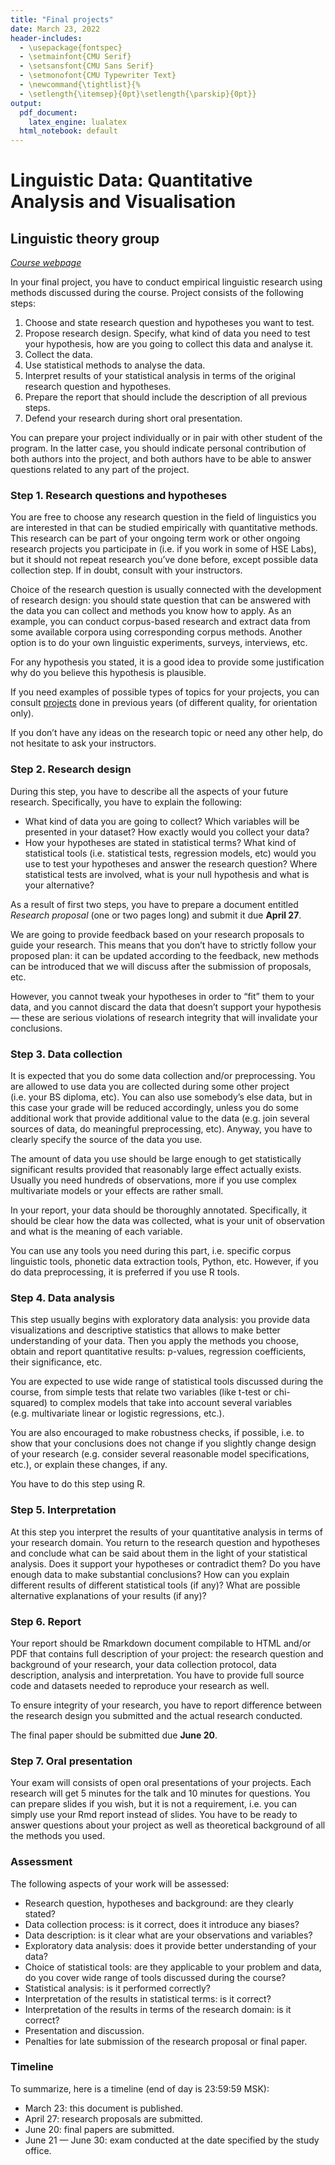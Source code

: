 ```yaml
---
title: "Final projects"
date: March 23, 2022
header-includes:
  - \usepackage{fontspec}
  - \setmainfont{CMU Serif}
  - \setsansfont{CMU Sans Serif}
  - \setmonofont{CMU Typewriter Text}
  - \newcommand{\tightlist}{%
  - \setlength{\itemsep}{0pt}\setlength{\parskip}{0pt}}
output:
  pdf_document:
    latex_engine: lualatex
  html_notebook: default
---
```


# Linguistic Data: Quantitative Analysis and Visualisation
## Linguistic theory group

_[Course webpage](http://math-info.hse.ru/s21/m)_

In your final project, you have to conduct empirical linguistic research using methods discussed during the course. Project consists of the following steps:

1. Choose and state research question and hypotheses you want to test.
2. Propose research design. Specify, what kind of data you need to test your hypothesis, how are you going to collect this data and analyse it.
3. Collect the data.
4. Use statistical methods to analyse the data.
5. Interpret results of your statistical analysis in terms of the original research question and hypotheses.
6. Prepare the report that should include the description of all previous steps.
7. Defend your research during short oral presentation.

You can prepare your project individually or in pair with other student of the program. In the latter case, you should indicate personal contribution of both authors into the project, and both authors have to be able to answer questions related to any part of the project.

### Step 1. Research questions and hypotheses
You are free to choose any research question in the field of linguistics you are interested in that can be studied empirically with quantitative methods. This research can be part of your ongoing term work or other ongoing research projects you participate in (i.e. if you work in some of HSE Labs), but it should not repeat research you've done before, except possible data collection step. If in doubt, consult with your instructors.

Choice of the research question is usually connected with the development of research design: you should state question that can be answered with the data you can collect and methods you know how to apply. As an example, you can conduct corpus-based research and extract data from some available corpora using corresponding corpus methods. Another option is to do your own linguistic experiments, surveys, interviews, etc.

For any hypothesis you stated, it is a good idea to provide some justification why do you believe this hypothesis is plausible.

If you need examples of possible types of topics for your projects, you can consult [projects](https://agricolamz.github.io/2018-MAG_R_course/projects-previous-case-studies.html) done in previous years (of different quality, for orientation only). 

If you don't have any ideas on the research topic or need any other help, do not hesitate to ask your instructors.

### Step 2. Research design

During this step, you have to describe all the aspects of your future research. Specifically, you have to explain the following:

- What kind of data you are going to collect? Which variables will be presented in your dataset? How exactly would you collect your data?
- How your hypotheses are stated in statistical terms? What kind of statistical tools (i.e. statistical tests, regression models, etc) would you use to test your hypotheses and answer the research question? Where statistical tests are involved, what is your null hypothesis and what is your alternative?

As a result of first two steps, you have to prepare a document entitled *Research proposal* (one or two pages long) and submit it due **April 27**.

We are going to provide feedback based on your research proposals to guide your research. This means that you don't have to strictly follow your proposed plan: it can be updated according to the feedback, new methods can be introduced that we will discuss after the submission of proposals, etc. 

However, you cannot tweak your hypotheses in order to "fit" them to your data, and you cannot discard the data that doesn't support your hypothesis — these are serious violations of research integrity that will invalidate your conclusions.

### Step 3. Data collection

It is expected that you do some data collection and/or preprocessing. You are allowed to use data you are collected during some other project (i.e. your BS diploma, etc). You can also use somebody's else data, but in this case your grade will be reduced accordingly, unless you do some additional work that provide additional value to the data (e.g. join several sources of data, do meaningful preprocessing, etc). Anyway, you have to clearly specify the source of the data you use.

The amount of data you use should be large enough to get statistically significant results provided that reasonably large effect actually exists. Usually you need hundreds of observations, more if you use complex multivariate models or your effects are rather small.

In your report, your data should be thoroughly annotated. Specifically, it should be clear how the data was collected, what is your unit of observation and what is the meaning of each variable.

You can use any tools you need during this part, i.e. specific corpus linguistic tools, phonetic data extraction tools, Python, etc. However, if you do data preprocessing, it is preferred if you use R tools.

### Step 4. Data analysis

This step usually begins with exploratory data analysis: you provide data visualizations and descriptive statistics that allows to make better understanding of your data. Then you apply the methods you choose, obtain and report quantitative results: p-values, regression coefficients, their significance, etc.

You are expected to use wide range of statistical tools discussed during the course, from simple tests that relate two variables (like t-test or chi-squared) to complex models that take into account several variables (e.g. multivariate linear or logistic regressions, etc.).

You are also encouraged to make robustness checks, if possible, i.e. to show that your conclusions does not change if you slightly change design of your research (e.g. consider several reasonable model specifications, etc.), or explain these changes, if any.

You have to do this step using R.

### Step 5. Interpretation

At this step you interpret the results of your quantitative analysis in terms of your research domain. You return to the research question and hypotheses and conclude what can be said about them in the light of your statistical analysis. Does it support your hypotheses or contradict them? Do you have enough data to make substantial conclusions? How can you explain different results of different statistical tools (if any)? What are possible alternative explanations of your results (if any)?

### Step 6. Report

Your report should be Rmarkdown document compilable to HTML and/or PDF that contains full description of your project: the research question and background of your research, your data collection protocol, data description, analysis and interpretation. You have to provide full source code and datasets needed to reproduce your research as well.

To ensure integrity of your research, you have to report difference between the research design you submitted and the actual research conducted.

The final paper should be submitted due **June 20**.

### Step 7. Oral presentation

Your exam will consists of open oral presentations of your projects. Each research will get 5 minutes for the talk and 10 minutes for questions. You can prepare slides if you wish, but it is not a requirement, i.e. you can simply use your Rmd report instead of slides. You have to be ready to answer questions about your project as well as theoretical background of all the methods you used.


### Assessment

The following aspects of your work will be assessed:

- Research question, hypotheses and background: are they clearly stated?
- Data collection process: is it correct, does it introduce any biases?
- Data description: is it clear what are your observations and variables?
- Exploratory data analysis: does it provide better understanding of your data?
- Choice of statistical tools: are they applicable to your problem and data, do you cover wide range of tools discussed during the course?
- Statistical analysis: is it performed correctly?
- Interpretation of the results in statistical terms: is it correct?
- Interpretation of the results in terms of the research domain: is it correct?
- Presentation and discussion.
- Penalties for late submission of the research proposal or final paper.

### Timeline

To summarize, here is a timeline (end of day is 23:59:59 MSK):

- March 23: this document is published.
- April 27: research proposals are submitted.
- June 20: final papers are submitted.
- June 21 — June 30: exam conducted at the date specified by the study office.
